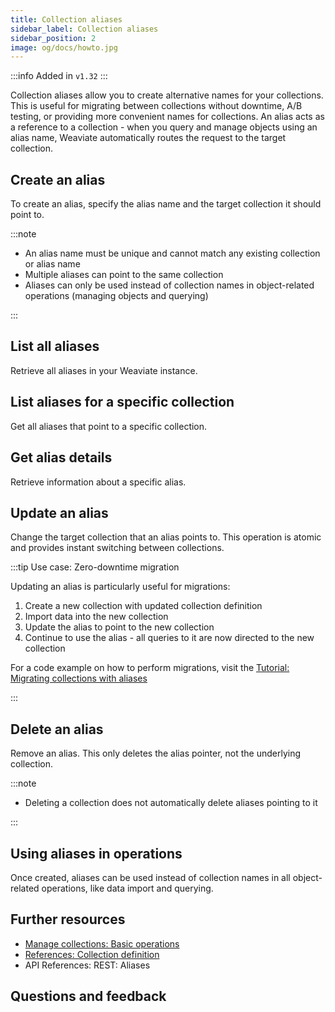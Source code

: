 ```yaml
---
title: Collection aliases
sidebar_label: Collection aliases
sidebar_position: 2
image: og/docs/howto.jpg
---
```



:::info Added in `v1.32`
:::

Collection aliases allow you to create alternative names for your collections. This is useful for migrating between collections without downtime, A/B testing, or providing more convenient names for collections. An alias acts as a reference to a collection - when you query and manage objects using an alias name, Weaviate automatically routes the request to the target collection.


<CollectionAliasUsage />

## Create an alias

To create an alias, specify the alias name and the target collection it should point to.

<Tabs groupId="languages">
  <TabItem value="py" label="Python">
    <FilteredTextBlock
      text={PyCode}
      startMarker="# START CreateAlias"
      endMarker="# END CreateAlias"
      language="py"
    />
  </TabItem>
  <TabItem value="js" label="JS/TS">
    <FilteredTextBlock
      text={TSCode}
      startMarker="// START CreateAlias"
      endMarker="// END CreateAlias"
      language="js"
    />
  </TabItem>
  <TabItem value="java" label="Java">
    <FilteredTextBlock
      text={JavaCode}
      startMarker="// START CreateAlias"
      endMarker="// END CreateAlias"
      language="java"
    />
  </TabItem>
  <TabItem value="go" label="Go">
    <FilteredTextBlock
      text={GoCode}
      startMarker="// CreateAlias START"
      endMarker="// CreateAlias END"
      language="go"
    />
  </TabItem>
</Tabs>

:::note

- An alias name must be unique and cannot match any existing collection or alias name
- Multiple aliases can point to the same collection
- Aliases can only be used instead of collection names in object-related operations (managing objects and querying)

:::

## List all aliases

Retrieve all aliases in your Weaviate instance.

<Tabs groupId="languages">
  <TabItem value="py" label="Python">
    <FilteredTextBlock
      text={PyCode}
      startMarker="# START ListAllAliases"
      endMarker="# END ListAllAliases"
      language="py"
    />
  </TabItem>
  <TabItem value="js" label="JS/TS">
    <FilteredTextBlock
      text={TSCode}
      startMarker="// START ListAllAliases"
      endMarker="// END ListAllAliases"
      language="js"
    />
  </TabItem>
  <TabItem value="java" label="Java">
    <FilteredTextBlock
      text={JavaCode}
      startMarker="// START ListAllAliases"
      endMarker="// END ListAllAliases"
      language="java"
    />
  </TabItem>
  <TabItem value="go" label="Go">
    <FilteredTextBlock
      text={GoCode}
      startMarker="// ListAllAliases START"
      endMarker="// ListAllAliases END"
      language="go"
    />
  </TabItem>
</Tabs>

## List aliases for a specific collection

Get all aliases that point to a specific collection.

<Tabs groupId="languages">
  <TabItem value="py" label="Python">
    <FilteredTextBlock
      text={PyCode}
      startMarker="# START ListCollectionAliases"
      endMarker="# END ListCollectionAliases"
      language="py"
    />
  </TabItem>
  <TabItem value="js" label="JS/TS">
    <FilteredTextBlock
      text={TSCode}
      startMarker="// START ListCollectionAliases"
      endMarker="// END ListCollectionAliases"
      language="js"
    />
  </TabItem>
  <TabItem value="java" label="Java">
    <FilteredTextBlock
      text={JavaCode}
      startMarker="// START ListCollectionAliases"
      endMarker="// END ListCollectionAliases"
      language="java"
    />
  </TabItem>
  <TabItem value="go" label="Go">
    <FilteredTextBlock
      text={GoCode}
      startMarker="// ListCollectionAliases START"
      endMarker="// ListCollectionAliases END"
      language="go"
    />
  </TabItem>
</Tabs>

## Get alias details

Retrieve information about a specific alias.

<Tabs groupId="languages">
  <TabItem value="py" label="Python">
    <FilteredTextBlock
      text={PyCode}
      startMarker="# START GetAlias"
      endMarker="# END GetAlias"
      language="py"
    />
  </TabItem>
  <TabItem value="js" label="JS/TS">
    <FilteredTextBlock
      text={TSCode}
      startMarker="// START GetAlias"
      endMarker="// END GetAlias"
      language="js"
    />
  </TabItem>
  <TabItem value="java" label="Java">
    <FilteredTextBlock
      text={JavaCode}
      startMarker="// START GetAlias"
      endMarker="// END GetAlias"
      language="java"
    />
  </TabItem>
  <TabItem value="go" label="Go">
    <FilteredTextBlock
      text={GoCode}
      startMarker="// GetAlias START"
      endMarker="// GetAlias END"
      language="go"
    />
  </TabItem>
</Tabs>

## Update an alias

Change the target collection that an alias points to. This operation is atomic and provides instant switching between collections.

<Tabs groupId="languages">
  <TabItem value="py" label="Python">
    <FilteredTextBlock
      text={PyCode}
      startMarker="# START UpdateAlias"
      endMarker="# END UpdateAlias"
      language="py"
    />
  </TabItem>
  <TabItem value="js" label="JS/TS">
    <FilteredTextBlock
      text={TSCode}
      startMarker="// START UpdateAlias"
      endMarker="// END UpdateAlias"
      language="js"
    />
  </TabItem>
  <TabItem value="java" label="Java">
    <FilteredTextBlock
      text={JavaCode}
      startMarker="// START UpdateAlias"
      endMarker="// END UpdateAlias"
      language="java"
    />
  </TabItem>
  <TabItem value="go" label="Go">
    <FilteredTextBlock
      text={GoCode}
      startMarker="// UpdateAlias START"
      endMarker="// UpdateAlias END"
      language="go"
    />
  </TabItem>
</Tabs>

:::tip Use case: Zero-downtime migration

Updating an alias is particularly useful for migrations:

1. Create a new collection with updated collection definition
2. Import data into the new collection
3. Update the alias to point to the new collection
4. Continue to use the alias - all queries to it are now directed to the new collection

For a code example on how to perform migrations, visit the [Tutorial: Migrating collections with aliases](../tutorials/collection-aliases.mdx)

:::

## Delete an alias

Remove an alias. This only deletes the alias pointer, not the underlying collection.

<Tabs groupId="languages">
  <TabItem value="py" label="Python">
    <FilteredTextBlock
      text={PyCode}
      startMarker="# START DeleteAlias"
      endMarker="# END DeleteAlias"
      language="py"
    />
  </TabItem>
  <TabItem value="js" label="JS/TS">
    <FilteredTextBlock
      text={TSCode}
      startMarker="// START DeleteAlias"
      endMarker="// END DeleteAlias"
      language="js"
    />
  </TabItem>
  <TabItem value="java" label="Java">
    <FilteredTextBlock
      text={JavaCode}
      startMarker="// START DeleteAlias"
      endMarker="// END DeleteAlias"
      language="java"
    />
  </TabItem>
  <TabItem value="go" label="Go">
    <FilteredTextBlock
      text={GoCode}
      startMarker="// DeleteAlias START"
      endMarker="// DeleteAlias END"
      language="go"
    />
  </TabItem>
</Tabs>

:::note

- Deleting a collection does not automatically delete aliases pointing to it

:::

## Using aliases in operations

Once created, aliases can be used instead of collection names in all object-related operations, like data import and querying. 

<Tabs groupId="languages">
  <TabItem value="py" label="Python">
    <FilteredTextBlock
      text={PyCode}
      startMarker="# START UseAlias"
      endMarker="# END UseAlias"
      language="py"
    />
  </TabItem>
  <TabItem value="js" label="JS/TS">
    <FilteredTextBlock
      text={TSCode}
      startMarker="// START UseAlias"
      endMarker="// END UseAlias"
      language="js"
    />
  </TabItem>
  <TabItem value="java" label="Java">
    <FilteredTextBlock
      text={JavaCode}
      startMarker="// START UseAlias"
      endMarker="// END UseAlias"
      language="java"
    />
  </TabItem>
  <TabItem value="go" label="Go">
    <FilteredTextBlock
      text={GoCode}
      startMarker="// UseAlias START"
      endMarker="// UseAlias END"
      language="go"
    />
  </TabItem>
</Tabs>

## Further resources

- [Manage collections: Basic operations](./collection-operations.mdx)
- [References: Collection definition](/weaviate/config-refs/collections.mdx)
- <SkipLink href="/weaviate/api/rest#tag/aliases">
    API References: REST: Aliases
  </SkipLink>

## Questions and feedback


<DocsFeedback />
